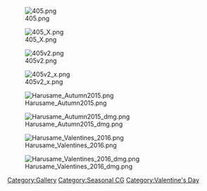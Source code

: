 [[File:405.png]]

[[File:405_X.png]]

[[File:405v2.png]]

[[File:405v2_x.png]]

[[File:Harusame_Autumn2015.png]]

[[File:Harusame_Autumn2015_dmg.png]]

[[File:Harusame Valentines 2016.png]]

[[File:Harusame Valentines 2016 dmg.png]]

[[Category:Gallery]] [[Category:Seasonal CG]] [[Category:Valentine's Day]]